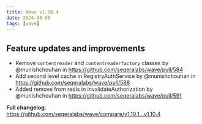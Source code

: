 ```yaml
---
title: Wave v1.10.4
date: 2024-08-06
tags: [wave]
---
```


## Feature updates and improvements

- Remove `contentreader` and `contentreaderfactory` classes by @munishchouhan in https://github.com/seqeralabs/wave/pull/584
- Add second level cache in RegistryAuthService by @munishchouhan in https://github.com/seqeralabs/wave/pull/588
- Added remove from redis in invalidateAuthorization by @munishchouhan in https://github.com/seqeralabs/wave/pull/591

**Full changelog**: https://github.com/seqeralabs/wave/compare/v1.10.1...v1.10.4
